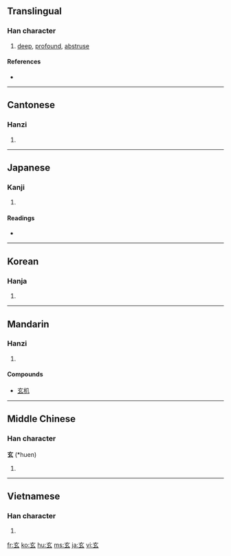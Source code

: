 ==Translingual==

===Han character===
{{Han char|rn=95|rad=玄|as=00|sn=5|four=0073<sub>2</sub>|canj=卜女戈 (YVI)}}

# [[deep]], [[profound]], [[abstruse]]

====References====
* {{Han ref|kx=0725.011|dkj=20814|dj=1134.080|hdz=10280.030|uh=7384|ud=29572|bh=A5C8|bd=42440}}

----

==Cantonese==

===Hanzi===
{{yue-hanzi|jyut=|y=yun4}}

# {{defn|Cantonese|sort=玄00}}

----

==Japanese==

===Kanji===
{{ja-kanji|grade=c|rs=玄00}}

# {{defn|Japanese}}

====Readings====
* {{ja-readings|on=[[げん]] (gen), [[けん]] (ken)|kun=[[くろ]] (kuro)}}

----

==Korean==

===Hanja===
{{ko-hanja|hangeul=현|eumhun=|rv=hyeon|mr=hyŏn|y=hyen}}

# {{defn|Korean|sort=玄00}}

----

==Mandarin==

===Hanzi===
{{cmn-hanzi|pin=[[xuán]] ([[xuan2]])|wg=hsüan<sup>2</sup>}}

# {{defn|Mandarin|sort=玄00}}

====Compounds====
*[[玄机]]

----

==Middle Chinese==

===Han character===
'''玄''' (*huen)<!--asterisk signifies that this character is found more than four times in the Tang Dynasty corpus of literature-->

# {{defn|Middle Chinese|sort=玄00}}

----

==Vietnamese==

===Han character===
{{vi-hantu|[[huyền]]}}

# {{defn|Vietnamese}}

[[fr:玄]]
[[ko:玄]]
[[hu:玄]]
[[ms:玄]]
[[ja:玄]]
[[vi:玄]]